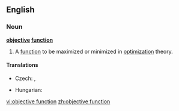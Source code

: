 ==English==
{{wikipedia|Optimization (mathematics)}}
===Noun===
'''[[objective]] [[function]]'''

# {{mathematics}} A [[function]] to be maximized or minimized in [[optimization]] theory.

====Translations====
{{trans-top|mathematical function}}
* Czech: {{t-|cs|účelová funkce|f}}, {{t-|cs|cílová funkce|f}}
{{trans-mid}}
* Hungarian: {{t-|hu|célfüggvény}}
{{trans-bottom}}

[[vi:objective function]]
[[zh:objective function]]